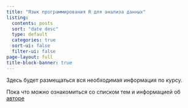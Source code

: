 ```yaml
---
title: "Язык программирования R для анализа данных"
listing:
  contents: posts
  sort: "date desc"
  type: default
  categories: true
  sort-ui: false
  filter-ui: false
page-layout: full
title-block-banner: true
---
```


Здесь будет размещаться вся необходимая информация по курсу.

Пока что можно ознакомиться со списком тем и информацией об [авторе](about.qmd)\

